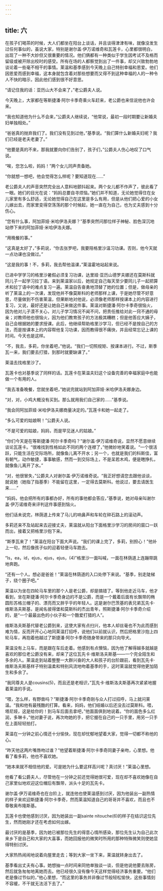 ```yaml
---
---
---
```

title: 六
---




在孩子们喝茶的时候，大人们都坐在阳台上谈话，并且谈得津津有味，就像没发生过任何事似的，虽说大家，特别是谢尔盖·伊万诺维奇和瓦莲卡，心里都很明白，出现了一种不大妙但又很重要的情况。他们俩都有一种类似于学生因考试不及格而留级或被开除出校时的感受。所有在场的人都察觉到出了一件事，却又兴致勃勃地谈论着一些毫不相干的事情。莱温和基季感到今天晚上自己特别幸福和恩爱。他们因恩爱而感到幸福，这本身就包含着对那些想要而又得不到这种幸福的人的一种令人不快的暗示，因此他们感到很不好意思。

“请记住我的话：亚历山大不会来了，”老公爵夫人说。

今天晚上，大家都在等斯捷潘·阿尔卡季奇乘火车赶来，老公爵也来信说他也许会来。

“我也知道他为什么不会来，”公爵夫人继续说，“他常说，最初一段时期要让新婚夫妇单独相处。”

“爸爸真的抛弃我们了。我们没有见到过他，”基季说。“我们算什么新婚夫妇呢？我们已经是老夫老妻了。”

“他要是真的不来，那我就要向你们告别了，孩子们，”公爵夫人伤心地叹了口气说。

“唉，您怎么啦，妈妈！”两个女儿同声责备她。

“你就想一想吧，他会觉得怎么样呢？要知道现在……”

老公爵夫人的声音突然完全出人意料地颤抖起来。两个女儿都不作声了，彼此看了一眼。她们的目光在说：“妈妈总要自寻烦恼。”她们并不知道，无论她觉得住在女儿家里有多么舒适，无论她觉得自己在这里是多么有用，但是从他们把心爱的小女儿嫁出去，而家里变得空荡荡的那个时候起，她一直在为自己，也为丈夫感到十分伤心。

“您有什么事，阿加菲娅·米哈伊洛夫娜？”基季突然问那位样子神秘、脸色深沉地站停下来的阿加菲娅·米哈伊洛夫娜。

“用晚餐的事。”

“这真是太好了，”多莉说，“你去张罗吧，我要陪格里沙温习功课。否则，他今天就一点功课也没做过。”

“这是我的事！不，多莉，我去帮他温课，”莱温霍地站起来说。

已进中学学习的格里沙暑假必须复习功课，达里娅·亚历山德罗夫娜还在莫斯科就同儿子一起学习拉丁语。来到莱温家以后，她规定自己每天至少要同儿子一起把算术和拉丁语中的难点复习一遍。莱温自告奋勇地顶替了她的位置；但是，做母亲的听了莱温上的一次课，发现他并不像莫斯科的老师那样上课，于是她尽管不好意思，尽量做到不伤害莱温，但果断地对他说，必须像老师那样按课本上的内容进行复习，又说，最好还是让她自己来做这件事。莱温对斯捷潘·阿尔卡季奇很恼火，因为他对儿子漠不关心，对儿子学习情况不闻不问，把责任推给对此一窍不通的母亲；对教师他也很恼火，因为他们教育孩子的方法极其糟糕；但是他答应大姨子，自己会根据她的要求授课。此后，他继续帮助格里沙学习，但已经不是按自己的方法，而是按课本上的内容帮他复习功课，因而教得很不痛快，并且经常忘记上课的时间。今天也是这样。

“不，我去，多莉，你坐着吧，”他说。“我们一切照规矩、按课本进行。不过，斯季瓦一来，我们要去打猎，到那时就要缺课了。”

莱温去找格里沙了。

瓦莲卡也对基季说了同样的话。瓦莲卡在莱温夫妇这个设备完善的幸福家庭中也能做一个有用的人。

“我去准备晚餐，您就坐着吧，”她说完就站到阿加菲娅·米哈伊洛夫娜身边。

“对，对，小鸡大概没有买到。那么就用我们自己家的……”基季说。

“我会同阿加菲娅·米哈伊洛夫娜商量决定的。”瓦莲卡和她一起走了。

“多么可爱的姑娘啊！”公爵夫人说。

“不是可爱的姑娘，妈妈，而是罕见迷人的姑娘。”

“你们今天是在等斯捷潘·阿尔卡季奇吗？”谢尔盖·伊万诺维奇说，显然不愿意继续谈论瓦莲卡。“很难找到性格如此不同的两个连襟了，”他微妙地笑着说。“一个很活跃，只能生活在交际场所，就像鱼儿离不开水；另一个，也就是我们的科斯佳，富有朝气，动作敏捷，事事敏感，然而一到交际场上，不是呆若木鸡，便是瞎挣扎，就像鱼儿离开了水。”

“对，他很冒失，”公爵夫人对谢尔盖·伊万诺维奇说。“我正好想请您去跟他谈谈，就说她（她指了指基季）不能留在这里，一定得去莫斯科。他说过，要去请医生来……”

“妈妈，他会把所有的事都办好，所有的事他都会答应，”基季说，她对母亲叫谢尔盖·伊万诺维奇来评判这件事感到恼火。

他们话未说完，林荫道上传来了马儿的响鼻声和车轮在碎石路上的滚动声。

多莉还来不及站起来去迎接丈夫，莱温就从阳台下面格里沙学习的房间的窗口一跃而出，接着又把格里沙抱下来。

“斯季瓦来了！”莱温在阳台下面大声说。“我们的课上完了，多莉，别担心！”他补上一句，然后像孩子似的迎着轻便马车跑去。

“Is，ea，id，ejus，ejus，ejus，(4)”格里沙一面叫喊，一面在林荫道上连蹦带跳地奔跑。

“还有一个人。想必是爸爸！”莱温在林荫道的入口处停下来说。“基季，别走陡梯子，绕个圈子吧。”

莱温以为坐在四轮马车里的那个人是老公爵，却是搞错了。等到他走近马车，他才看到，坐在斯捷潘·阿尔卡季奇身边的不是公爵，而是一个戴着后面有长飘带的椭圆形苏格兰帽子的、漂亮而又胖乎乎的年轻人。这是谢尔巴茨基的表兄弟瓦先卡·维斯洛夫斯基，是闻名彼得堡和莫斯科的杰出青年，照斯捷潘·阿尔卡季奇介绍的，是“一个最最出色的小伙子和一个酷爱打猎的人”。

维斯洛夫斯基代替老公爵到来，这使大家有点扫兴，他本人却丝毫也不为此而感到难为情，反而开开心心地同莱温打招呼，说他们以前就认识，然后把格里沙抱上四轮马车，再抱着他越过了斯捷潘·阿尔卡季奇随身带来的那只向导犬。

莱温没有上马车，而是跟在车后走着。他感到有点懊恼，因为他了解得越多就越是喜欢的那位老公爵没有来，却来了这位瓦先卡·维斯洛夫斯基——一个完全陌生和多余的人。莱温走到站着整整一大群兴奋的大人和孩子的台阶跟前，看到瓦先卡·维斯洛夫斯基样子特别温柔和特别风流地吻着基季的手，这时莱温就觉得他更加陌生和多余了。

“我同尊夫人是cousins(5)，而且还是老相识，”瓦先卡·维斯洛夫斯基再次紧紧地握着莱温的手说。

“喂，怎么样，有野兽吗？”斯捷潘·阿尔卡季奇刚与众人打过招呼，马上就问莱温。“我和他有最残酷的打算。看来，妈妈，他们结婚以后还没去过莫斯科。喂，塔尼娅，这是给你的！到马车后面去拿吧，”他面面俱到地说着。“你的面色多么红润，多琳卡，”他对妻子说，再次吻她的手，把它握在自己的一只手里，用另一只手在上面轻轻拍打。

莱温在一分钟之前心情还十分愉快，现在却忧郁地望着大家，觉得一切都不称他的心。

“昨天他这两片嘴唇吻过谁？”他望着斯捷潘·阿尔卡季奇同妻子亲吻，心里想。他看了看多莉，他也不喜欢她。

“她本来就不相信他的爱。可是她为什么要这样高兴呢？真讨厌！”莱温心里想。

他看了看公爵夫人，尽管他在一分钟之前还觉得她很可爱，现在却不喜欢她像在自己家里似地欢迎这位帽后有飘带，派头十足的瓦先卡。

谢尔盖·伊万诺维奇也在台阶上，就连他也使莱温感到讨厌，因为他装出一副热情的样子来欢迎斯捷潘·阿尔卡季奇，然而莱温知道自己的哥哥并不喜欢，而且也不尊敬奥布隆斯基。

瓦莲卡也使他感到讨厌，因为她装出一副sainte nitouche(6)的样子在结识这位先生，然而她刚才还在考虑如何出嫁。

最讨厌的是基季，因为她已被那位先生的得意心情所感染，那位先生认为自己此次来乡下是自己和大家的大喜事，而她回报他的微笑时所用的那种特殊微笑则使她显得特别讨厌。

大家热热闹闹地说着向屋里走去；等到大家一坐下来，莱温就转身出去了。

基季看出丈夫有心事。她想抽一点时间来同他单独谈一谈，但是他说他要去账房，然后就急匆匆地离她而去。他已经很久没有像今天这样觉得经济事务重要。“他们老是像过节似的，”他心里想，“而这里的事务并非像过节般轻松愉快，这些事情刻不容缓，不干就无法活下去了。”
